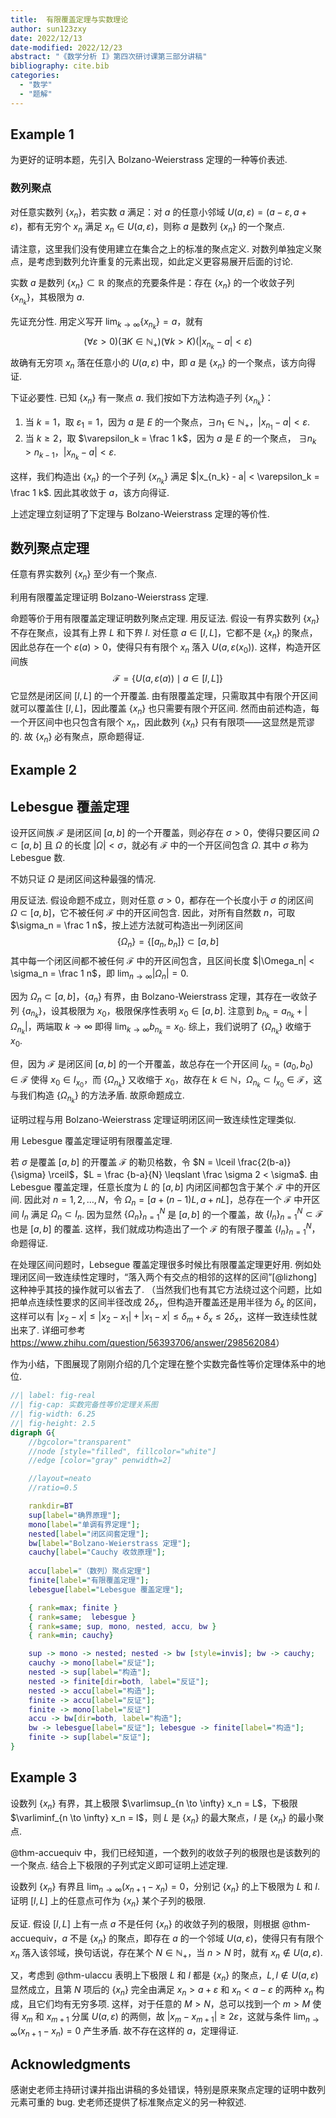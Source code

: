 ```yaml
---
title:  有限覆盖定理与实数理论
author: sun123zxy
date: 2022/12/13
date-modified: 2022/12/23
abstract: "《数学分析 I》第四次研讨课第三部分讲稿"
bibliography: cite.bib
categories:
  - "数学"
  - "题解"
---
```


## Example 1

为更好的证明本题，先引入 Bolzano-Weierstrass 定理的一种等价表述.

::: {#def-accu}

### 数列聚点

对任意实数列 $\{ x_n \}$，若实数 $a$ 满足：对 $a$ 的任意小邻域 $U(a, \varepsilon) = (a - \varepsilon, a + \varepsilon)$，都有无穷个 $x_n$ 满足 $x_n \in U(a, \varepsilon)$，则称 $a$ 是数列 $\{ x_n \}$ 的一个聚点.
:::

请注意，这里我们没有使用建立在集合之上的标准的聚点定义. 对数列单独定义聚点，是考虑到数列允许重复的元素出现，如此定义更容易展开后面的讨论.

::: {#thm-accuequiv}

实数 $a$ 是数列 $\{ x_n \} \subset \mathbb R$ 的聚点的充要条件是：存在 $\{ x_n \}$ 的一个收敛子列 $\{ x_{n_k} \}$，其极限为 $a$.
:::

::: {.proof}

先证充分性. 用定义写开 $\lim_{k \to \infty} \{ x_{n_k} \} = a$，就有
$$
(\forall \varepsilon > 0)(\exists K \in \mathbb N_+)(\forall k > K)(|x_{n_k} - a| < \varepsilon)
$$
故确有无穷项 $x_n$ 落在任意小的 $U(a, \varepsilon)$ 中，即 $a$ 是 $\{ x_n \}$ 的一个聚点，该方向得证.

下证必要性. 已知 $\{ x_n \}$ 有一聚点 $a$. 我们按如下方法构造子列 $\{ x_{n_k} \}$：

1. 当 $k=1$，取 $\varepsilon_1 = 1$，因为 $a$ 是 $E$ 的一个聚点，$\exists n_1 \in \mathbb N_+$，$|x_{n_1} - a| < \varepsilon$. 
2. 当 $k \geqslant 2$，取 $\varepsilon_k = \frac 1 k$，因为 $a$ 是 $E$ 的一个聚点， $\exists n_k > n_{k-1}$，$|x_{n_k} - a| < \varepsilon$. 

这样，我们构造出 $\{ x_n \}$ 的一个子列 $\{ x_{n_k} \}$ 满足 $|x_{n_k} - a| < \varepsilon_k = \frac 1 k$. 因此其收敛于 $a$，该方向得证.
:::

上述定理立刻证明了下定理与 Bolzano-Weierstrass 定理的等价性.

::: {#thm-bwequiv}

## 数列聚点定理

任意有界实数列 $\{ x_n \}$ 至少有一个聚点.
:::

::: {#exm-finite2bw}

利用有限覆盖定理证明 Bolzano-Weierstrass 定理.
:::

::: {.proof}

命题等价于用有限覆盖定理证明数列聚点定理. 用反证法. 假设一有界实数列 $\{ x_n \}$ 不存在聚点，设其有上界 $L$ 和下界 $l$. 对任意 $a \in [l,L]$，它都不是 $\{ x_n \}$ 的聚点，因此总存在一个 $\varepsilon(a) > 0$，使得只有有限个 $x_n$ 落入 $U(a, \varepsilon(x_0))$. 这样，构造开区间族
$$
\mathscr{F} = \{ U(a, \varepsilon(a)) \mid a \in [l,L] \}
$$
它显然是闭区间 $[l,L]$ 的一个开覆盖. 由有限覆盖定理，只需取其中有限个开区间就可以覆盖住 $[l,L]$，因此覆盖 $\{ x_n \}$ 也只需要有限个开区间. 然而由前述构造，每一个开区间中也只包含有限个 $x_n$，因此数列 $\{ x_n \}$ 只有有限项——这显然是荒谬的. 故 $\{ x_n \}$ 必有聚点，原命题得证.
:::

## Example 2

::: {#thm-lebesgue}

## Lebesgue 覆盖定理

设开区间族 $\mathscr F$ 是闭区间 $[a, b]$ 的一个开覆盖，则必存在 $\sigma > 0$，使得只要区间 $\Omega \subset [a, b]$ 且 $\Omega$ 的长度 $|\Omega| < \sigma$，就必有 $\mathscr F$ 中的一个开区间包含 $\Omega$. 其中 $\sigma$ 称为 Lebesgue 数.
:::

::: {.proof}
不妨只证 $\Omega$ 是闭区间这种最强的情况.

用反证法. 假设命题不成立，则对任意 $\sigma > 0$，都存在一个长度小于 $\sigma$ 的闭区间 $\Omega \subset [a,b]$，它不被任何 $\mathscr F$ 中的开区间包含. 因此，对所有自然数 $n$，可取 $\sigma_n = \frac 1 n$，按上述方法就可构造出一列闭区间
$$\{ \Omega_n \} = \{ [a_n, b_n] \} \subset [a,b]$$
其中每一个闭区间都不被任何 $\mathscr F$ 中的开区间包含，且区间长度 $|\Omega_n| < \sigma_n = \frac 1 n$，即 $\lim_{n \to \infty} |\Omega_n| = 0$.

因为 $\Omega_n \subset [a,b]$，$\{ a_n \}$ 有界，由 Bolzano-Weierstrass 定理，其存在一收敛子列 $\{ a_{n_k} \}$，设其极限为 $x_0$，极限保序性表明 $x_0 \in [a,b]$. 注意到 $b_{n_k} = a_{n_k} + |\Omega_{n_k}|$，两端取 $k \to \infty$ 即得 $\lim_{k \to \infty} b_{n_k} = x_0$. 综上，我们说明了 $\{ \Omega_{n_k} \}$ 收缩于 $x_0$.

但，因为 $\mathscr F$ 是闭区间 $[a,b]$ 的一个开覆盖，故总存在一个开区间 $I_{x_0} = (a_0, b_0) \in \mathscr F$ 使得 $x_0 \in I_{x_0}$，而 $\{ \Omega_{n_k} \}$ 又收缩于 $x_0$，故存在 $k \in \mathbb N$，$\Omega_{n_k} \subset I_{x_0} \in \mathscr F$，这与我们构造 $\{ \Omega_{n_k} \}$ 的方法矛盾. 故原命题成立.
:::

::: {.remark}

证明过程与用 Bolzano-Weierstrass 定理证明闭区间一致连续性定理类似.
:::

::: {#exm-lebesgue2bw}

用 Lebesgue 覆盖定理证明有限覆盖定理.
:::

::: {.proof}
若 $\sigma$ 是覆盖 $[a,b]$ 的开覆盖 $\mathscr F$ 的勒贝格数，令 $N = \lceil \frac{2(b-a)}{\sigma} \rceil$，$L = \frac {b-a}{N} \leqslant \frac \sigma 2 < \sigma$. 由 Lebesgue 覆盖定理，任意长度为 $L$ 的 $[a,b]$ 内闭区间都包含于某个 $\mathscr F$ 中的开区间. 因此对 $n = 1,2,\dots,N$，令 $\Omega_n = \left[ a + (n-1)L, a + nL \right]$，总存在一个 $\mathscr F$ 中开区间 $I_n$ 满足 $\Omega_n \subset I_n$. 因为显然 $\{ \Omega_n \}_{n=1}^N$ 是 $[a,b]$ 的一个覆盖，故 $\{ I_n \}_{n=1}^N \subset \mathscr F$ 也是 $[a,b]$ 的覆盖. 这样，我们就成功构造出了一个 $\mathscr F$ 的有限子覆盖 $\{ I_n \}_{n=1}^N$，命题得证.
:::

在处理区间问题时，Lebsegue 覆盖定理很多时候比有限覆盖定理更好用. 例如处理闭区间一致连续性定理时，“落入两个有交点的相邻的这样的区间”[@lizhong]这种神乎其技的操作就可以省去了. （当然我们也有其它方法绕过这个问题，比如把单点连续性要求的区间半径改成 $2 \delta_x$，但构造开覆盖还是用半径为 $\delta_x$ 的区间，这样可以有 $|x_2 - x| \leqslant |x_2 - x_1| + |x_1 - x| \leqslant \delta_{m} + \delta_{x} \leqslant 2 \delta_{x}$，这样一致连续性就出来了. 详细可参考 <https://www.zhihu.com/question/56393706/answer/298562084>）

作为小结，下图展现了刚刚介绍的几个定理在整个实数完备性等价定理体系中的地位.

```dot
//| label: fig-real
//| fig-cap: 实数完备性等价定理关系图
//| fig-width: 6.25
//| fig-height: 2.5
digraph G{
    //bgcolor="transparent"
    //node [style="filled", fillcolor="white"]
    //edge [color="gray" penwidth=2]

    //layout=neato
    //ratio=0.5

    rankdir=BT
    sup[label="确界原理"];
    mono[label="单调有界定理"];
    nested[label="闭区间套定理"];
    bw[label="Bolzano-Weierstrass 定理"];
    cauchy[label="Cauchy 收敛原理"];
    
    accu[label="（数列）聚点定理"]
    finite[label="有限覆盖定理"];
    lebesgue[label="Lebesgue 覆盖定理"];

    { rank=max; finite }
    { rank=same;  lebesgue }
    { rank=same; sup, mono, nested, accu, bw }
    { rank=min; cauchy}

    sup -> mono -> nested; nested -> bw [style=invis]; bw -> cauchy;
    cauchy -> mono[label="反证"];
    nested -> sup[label="构造"];
    nested -> finite[dir=both, label="反证"];
    nested -> accu[label="构造"];
    finite -> accu[label="反证"];
    finite -> mono[label="反证"]
    accu -> bw[dir=both, label="构造"];
    bw -> lebesgue[label="反证"]; lebesgue -> finite[label="构造"];
    finite -> sup[label="反证"];
}
```

## Example 3

::: {#thm-ulaccu}

设数列 $\{ x_n \}$ 有界，其上极限 $\varlimsup_{n \to \infty} x_n = L$，下极限 $\varliminf_{n \to \infty} x_n = l$，则 $L$ 是 $\{ x_n \}$ 的最大聚点，$l$ 是 $\{ x_n \}$ 的最小聚点.
:::

::: {.proof}
@thm-accuequiv 中，我们已经知道，一个数列的收敛子列的极限也是该数列的一个聚点. 结合上下极限的子列式定义即可证明上述定理.
:::

::: {#exm-ullim}

设数列 $\{ x_n \}$ 有界且 $\lim_{n \to \infty}(x_{n+1} − x_n) = 0$，分别记 $\{ x_n \}$ 的上下极限为 $L$ 和 $l$. 证明 $[l, L]$ 上的任意点可作为 $\{ x_n \}$ 某个子列的极限.
:::

::: {.proof}
反证. 假设 $[l, L]$ 上有一点 $a$ 不是任何 $\{ x_n \}$ 的收敛子列的极限，则根据 @thm-accuequiv，$a$ 不是 $\{ x_n \}$ 的聚点，即存在 $a$ 的一个邻域 $U(a,\varepsilon)$，使得只有有限个 $x_n$ 落入该邻域，换句话说，存在某个 $N \in \mathbb N_+$，当 $n>N$ 时，就有 $x_n \notin U(a,\varepsilon)$.

又，考虑到 @thm-ulaccu 表明上下极限 $L$ 和 $l$ 都是 $\{ x_n \}$ 的聚点，$L,l \notin U(a,\varepsilon)$ 显然成立，且第 $N$ 项后的 $\{ x_n \}$ 完全由满足 $x_n > a+\varepsilon$ 和 $x_n < a-\varepsilon$ 的两种 $x_n$ 构成，且它们均有无穷多项. 这样，对于任意的 $M>N$，总可以找到一个 $m > M$ 使得 $x_m$ 和 $x_{m+1}$ 分属 $U(a, \varepsilon)$ 的两侧，故 $|x_m - x_{m+1}| \geqslant 2 \varepsilon$，这就与条件 $\lim_{n \to \infty}(x_{n+1} − x_n) = 0$ 产生矛盾. 故不存在这样的 $a$，定理得证.
:::

## Acknowledgments {.appendix}

感谢史老师主持研讨课并指出讲稿的多处错误，特别是原来聚点定理的证明中数列元素可重的 bug. 史老师还提供了标准聚点定义的另一种叙述.
